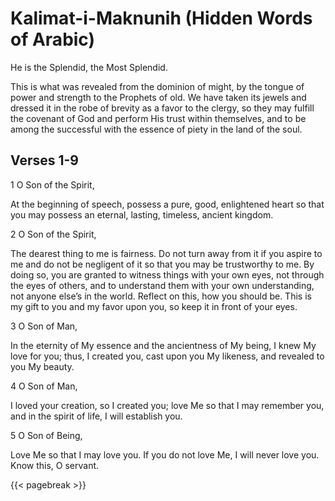 # Kalimat-i-Maknunih (Hidden Words of Arabic) {#sec-kalimat-i-maknunih-arabic .unnumbered}

He is the Splendid, the Most Splendid.

This is what was revealed from the dominion of might, by the tongue of power and strength to the Prophets of old. We have taken its jewels and dressed it in the robe of brevity as a favor to the clergy, so they may fulfill the covenant of God and perform His trust within themselves, and to be among the successful with the essence of piety in the land of the soul.

## Verses 1-9

1 O Son of the Spirit,

At the beginning of speech, possess a pure, good, enlightened heart so that you may possess an eternal, lasting, timeless, ancient kingdom.

2 O Son of the Spirit,

The dearest thing to me is fairness. Do not turn away from it if you aspire to me and do not be negligent of it so that you may be trustworthy to me. By doing so, you are granted to witness things with your own eyes, not through the eyes of others, and to understand them with your own understanding, not anyone else's in the world. Reflect on this, how you should be. This is my gift to you and my favor upon you, so keep it in front of your eyes.

3 O Son of Man,

In the eternity of My essence and the ancientness of My being, I knew My love for you; thus, I created you, cast upon you My likeness, and revealed to you My beauty.

4 O Son of Man,

I loved your creation, so I created you; love Me so that I may remember you, and in the spirit of life, I will establish you.

5 O Son of Being,

Love Me so that I may love you. If you do not love Me, I will never love you. Know this, O servant.

{{< pagebreak >}}
